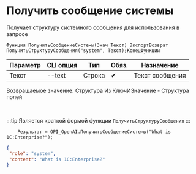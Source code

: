 ﻿---
sidebar_position: 7
description: Получить сообщение системы и другие функции для работы с OpenAI в Открытом пакете интеграций - бесплатной open-source библиотеке интеграций для 1С:Предприятие 8, OneScript и CLI
keywords: [1C, 1С, 1С:Предприятие, 1С:Предприятие 8.3, API, Интеграция, Сервисы, Обмен, OneScript, CLI, OpenAI]
---


# Получить сообщение системы
 Получает структуру системного сообщения для использования в запросе



`Функция ПолучитьСообщениеСистемы(Знач Текст) ЭкспортВозврат ПолучитьСтруктуруСообщения("system", Текст);КонецФункции`

  | Параметр | CLI опция | Тип | Обяз. | Назначение |
  |-|-|-|-|-|
  | Текст | --text | Строка | &#x2714; | Текст сообщения |

  
  Возвращаемое значение:   Структура Из КлючИЗначение - Структура полей

<br/>

:::tip
Является краткой формой функции `ПолучитьСтруктуруСообщения`
:::
<br/>



```bsl title="Пример использования для 1С:Предприятие/OneScript"
    Результат = OPI_OpenAI.ПолучитьСообщениеСистемы("What is 1C:Enterprise?");
```
    



```json title="Результат"
{
 "role": "system",
 "content": "What is 1C:Enterprise?"
}
```
